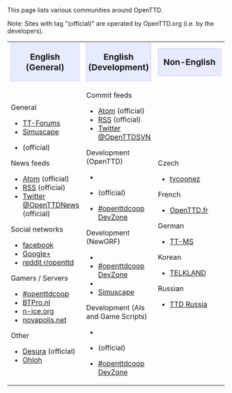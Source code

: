 This page lists various communities around OpenTTD.

Note: Sites with tag "(official)" are operated by OpenTTD.org (i.e. by the developers).

{| cellspacing="3" class="mainpagetable" align="left" style="border:0; padding: 3px"
|- valign="top" style="background-color: #f1f2fe"
|width="33%"|<div style="text-align:center; font-size:1.2em; background-color: #E7EBFF; border: 1px solid #c7c8fe">'''English (General)'''</div>
|width="33%"|<div style="text-align:center; font-size:1.2em; background-color: #E7EBFF; border: 1px solid #c7c8fe">'''English (Development)'''</div>
|width="33%"|<div style="text-align:center; font-size:1.2em; background-color: #E7EBFF; border: 1px solid #c7c8fe">'''Non-English'''</div>
|-
|General
* [https://www.tt-forums.net TT-Forums]
* [http://www.simuscape.net Simuscape]
* {{en/OFTC|openttd}} (official)

News feeds
* [https://www.openttd.org/en/news/atom Atom] (official)
* [https://www.openttd.org/en/news/rss RSS] (official)
* [https://twitter.com/OpenTTDnews Twitter @OpenTTDNews] (official)

Social networks
* [https://www.facebook.com/pages/OpenTTD/13607694555 facebook]
* [https://plus.google.com/communities/117162428572891145997 Google+]
* [http://www.reddit.com/r/openttd reddit r/openttd]

Gamers / Servers
* [http://www.openttdcoop.org #openttdcoop]
* [http://www.btpro.nl BTPro.nl]
* [http://www.n-ice.org/openttd/ n-ice.org]
* [http://www.novapolis.net/ novapolis.net]

Other
* [http://www.desura.com/games/openttd Desura] (official)
* [https://www.ohloh.net/p/openttd Ohloh]
|Commit feeds
* [http://hg.openttd.org/openttd/trunk.hg/atom-log Atom] (official)
* [http://hg.openttd.org/openttd/trunk.hg/rss-log RSS] (official)
* [https://twitter.com/OpenTTDSVN Twitter @OpenTTDSVN]

Development (OpenTTD)
* {{en/Forum|TT-Forums|forum=33}}
* {{en/OFTC|openttd.dev}} (official)
* [https://dev.openttdcoop.org #openttdcoop DevZone]

Development (NewGRF)
* {{en/Forum|TT-Forums|forum=66}}
* [https://dev.openttdcoop.org #openttdcoop DevZone]
* {{en/OFTC|openttdcoop.devzone}}
* [http://www.simuscape.net Simuscape]

Development (AIs and Game Scripts)
* {{en/Forum|TT-Forums|forum=65}}
* {{en/OFTC|openttd}} (official)
* [https://dev.openttdcoop.org #openttdcoop DevZone]
|Czech
* [http://tycoonez.com tycoonez]

French
* [http://www.openttd.fr OpenTTD.fr]

German
* [http://www.tt-ms.de TT-MS]

Korean
* [http://www.korct.com TELKLAND]

Russian
* [http://forums.ttdrussia.net TTD Russia]
|}